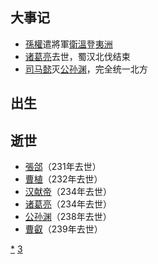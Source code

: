 {{unreferenced|time=2018-08-23T08:35:17+00:00}}
{{DecadeTOC|230}}
== 大事记 ==
* [[孫權|孫權]]遣將軍[[衛溫|衛溫]]登[[夷洲|夷洲]]
* [[诸葛亮|诸葛亮]]去世，蜀汉北伐结束
* [[司马懿|司马懿]]灭[[公孙渊|公孙渊]]，完全统一北方
== 出生 ==

== 逝世 ==
* [[張郃|張郃]]（231年去世）
* [[曹植|曹植]]（232年去世）
* [[汉献帝|汉献帝]]（234年去世）
* [[诸葛亮|诸葛亮]]（234年去世）
* [[公孙渊|公孙渊]]（238年去世）
* [[曹叡|曹叡]]（239年去世）

{{世紀|3}}

[[Category:230年代|*]]
[[Category:3世纪各年代|3]]